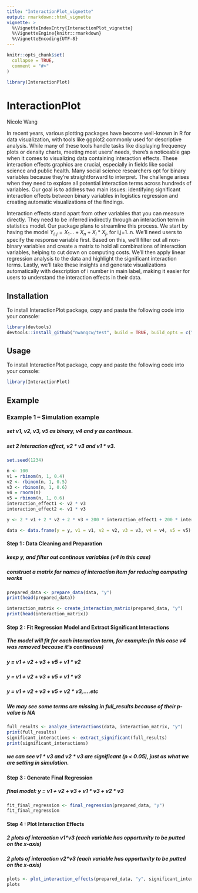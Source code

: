 ```yaml
---
title: "InteractionPlot_vignette"
output: rmarkdown::html_vignette
vignette: >
  %\VignetteIndexEntry{InteractionPlot_vignette}
  %\VignetteEngine{knitr::rmarkdown}
  %\VignetteEncoding{UTF-8}
---
```


```r
knitr::opts_chunk$set(
  collapse = TRUE,
  comment = "#>"
)
```

```r
library(InteractionPlot)
```

# InteractionPlot

Nicole Wang

In recent years, various plotting packages have become well-known in R for data visualization, with tools like ggplot2 commonly used for descriptive analysis. While many of these tools handle tasks like displaying frequency plots or density charts, meeting most users' needs, there's a noticeable gap when it comes to visualizing data containing interaction effects. These interaction effects graphics are crucial, especially in fields like social science and public health. Many social science researchers opt for binary variables because they're straightforward to interpret. The challenge arises when they need to explore all potential interaction terms across hundreds of variables. Our goal is to address two main issues: identifying significant interaction effects between binary variables in logistics regression and creating automatic visualizations of the findings.

Interaction effects stand apart from other variables that you can measure directly. They need to be inferred indirectly through an interaction term in statistics model. Our package plans to streamline this process. We start by having the model $Y_{i,j}=X_1...+X_n+X_i*X_j$, for i,j=1..n. We'll need users to specify the response variable first. Based on this, we'll filter out all non-binary variables and create a matrix to hold all combinations of interaction variables, helping to cut down on computing costs. We'll then apply linear regression analysis to the data and highlight the significant interaction terms. Lastly, we'll take these insights and generate visualizations automatically with description of i number in main label, making it easier for users to understand the interaction effects in their data.

## Installation

To install InteractionPlot package, copy and paste the following code into your console:

```r
library(devtools)
devtools::install_github("nwangcw/test", build = TRUE, build_opts = c("--no-resave-data", "--no-manual"),force = TRUE)
```

## Usage

To install InteractionPlot package, copy and paste the following code into your console:

```r
library(InteractionPlot)
```

## Example

### Example 1 -- Simulation example

##### set v1, v2, v3, v5 as binary, v4 and y as continous.

##### set 2 interaction effect, v2 * v3 and v1 * v3.

```r
set.seed(1234)

n <- 100 
v1 = rbinom(n, 1, 0.4)
v2 <- rbinom(n, 1, 0.5)  
v3 <- rbinom(n, 1, 0.6)  
v4 = rnorm(n)
v5 = rbinom(n, 1, 0.6)
interaction_effect1 <- v2 * v3 
interaction_effect2 <- v1 * v3 

y <- 2 * v1 + 2 * v2 + 2 * v3 + 200 * interaction_effect1 + 200 * interaction_effect2 + rnorm(n,mean=0,sd=1)  

data <- data.frame(y = y, v1 = v1, v2 = v2, v3 = v3, v4 = v4, v5 = v5)

```

#### Step 1 : Data Cleaning and Preparation

##### keep y, and filter out continous variables (v4 in this case) 

##### construct a matrix for names of interaction item for reducing computing works

```r
prepared_data <- prepare_data(data, "y")
print(head(prepared_data))

interaction_matrix <- create_interaction_matrix(prepared_data, "y")
print(head(interaction_matrix))
```

#### Step 2 : Fit Regression Model and Extract Significant Interactions

##### The model will fit for each interaction term, for example:(in this case v4 was removed because it's continuous)

##### y = v1 + v2 + v3 + v5 + v1 * v2

##### y = v1 + v2 + v3 + v5 + v1 * v3

##### y = v1 + v2 + v3 + v5 + v2 * v3,....etc

##### We may see some terms are missing in full_results because of their p-value is NA 

```r
full_results <- analyze_interactions(data, interaction_matrix, "y")
print(full_results)
significant_interactions <- extract_significant(full_results)
print(significant_interactions)
```



##### we can see v1 * v3 and v2 * v3 are significant (p < 0.05), just as what we are setting in simulation.

#### Step 3 : Generate Final Regression

##### final model: y = v1 + v2 + v3 + v1 * v3 + v2 * v3

```r
fit_final_regression <- final_regression(prepared_data, "y")
fit_final_regression
```


#### Step 4 : Plot Interaction Effects

##### 2 plots of interaction v1*v3 (each variable has opportunity to be putted on the  x-axis)

##### 2 plots of interaction v2*v3 (each variable has opportunity to be putted on the  x-axis)


```r
plots <- plot_interaction_effects(prepared_data, "y", significant_interactions)
plots
```












